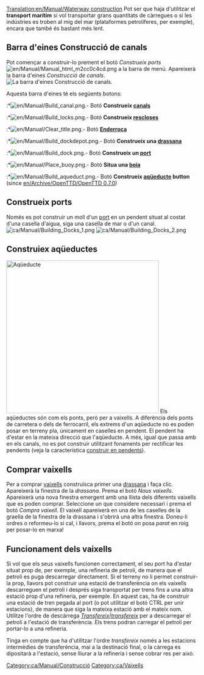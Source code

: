 [[Translation:en/Manual/Waterway construction]]
{{ca/Taula de contingut}}
Pot ser que haja d'utilitzar el '''transport marítim''' si vol transportar grans quantitats de càrregues o si les indústries es troben al mig del mar (plataformes petrolíferes, per exemple), encara que també és bastant més lent.

==Barra d'eines Construcció de canals==
Pot començar a construir-lo prement el botó ''Construeix ports'' [[File:en/Manual/Manual html m2cc0c4cd.png]] a la barra de menú. Apareixerà la barra d'eines ''Construcció de canals''.
[[File:ca/Manual/Dock toolbar.png|center|frame|La barra d'eines ''Construcció de canals''.]]

Aquesta barra d'eines té els següents botons:
:*[[File:en/Manual/Build canal.png]].- Botó '''Construeix [[ca/Canals|canals]]'''
:*[[File:en/Manual/Build locks.png]].- Botó '''Construeix [[ca/Rescloses|rescloses]]'''
:*[[File:en/Manual/Clear title.png]].- Botó '''[[ca/Manual/Paisatge|Enderroca]]'''
:*[[File:en/Manual/Build dockdepot.png]].- Botó '''Construeix una [[ca/Manual/Cotxeres i depòsits|drassana]]'''
:*[[File:en/Manual/Build dock.png]].- Botó '''Construeix un [[ca/Molls|port]]'''
:*[[File:en/Manual/Place buoy.png]].- Botó '''Situa una [[ca/Boia|boia]]'''
:*[[File:en/Manual/Build aqueduct.png]].- Botó '''Construeix [[ca/Manual/Construcció de rutes marítimes#construeix-aqueductes|aqüeducte]] button''' (since [[en/Archive/OpenTTD/OpenTTD 0.7.0]])

==Construeix ports==
Només es pot construir un moll d'un [[ca/Port|port]] en un pendent situat al costat d'una casella d'aigua, siga una casella de mar o d'un canal.
[[File:ca/Manual/Building Docks 1.png|left]] [[File:ca/Manual/Building Docks 2.png]]

==Construiex aqüeductes==
[[File:en/Manual/Aqueduct.png|thumb|400px|Aqüeducte]]
Els aqüeductes són com els ponts, però per a vaixells. A diferència dels ponts de carretera o dels de ferrocarril, els extrems d'un aqüeducte no es poden posar en terreny pla, únicament en caselles en pendent. El pendent ha d'estar en la mateixa direcció que l'aqüeducte. A més, igual que passa amb en els canals, no es pot construir utilitzant fonaments per rectificar les pendents (veja la característica [[ca/Construir en pendents|construir en pendents]]).<br style="clear:both;">

==Comprar vaixells==
Per a comprar [[ca/Vaixells|vaixells]] construïsca primer una [[ca/Manual/Cotxeres i depòsits|drassana]] i faça clic. Apareixerà la finestra de la ''drassana''. Prema el botó ''Nous vaixells''. Apareixerà una nova finestra emergent amb una llista dels diferents vaixells que es poden comprar. Seleccione un que considere necessari i prema el botó ''Compra vaixell''. El vaixell apareixerà en una de les caselles de la graella de la finestra de la drassana i s'obrirà una altra finestra. Doneu-li ordres o reformeu-lo si cal, i llavors, prema el botó on posa ''parat'' en roig per posar-lo en marxa!

==Funcionament dels vaixells==
Si vol que els seus vaixells funcionen correctament, el seu port ha d'estar situat prop de, per exemple, una refineria de petroli, de manera que el petroli es puga descarregar directament. Si el terreny no li permet construir-la prop, llavors pot construir una estació de transferència on els vaixells descarreguen el petroli i després siga transportat per trens fins a una altra estació prop d'una refineria, per exemple. En aquest cas, ha de construir una estació de tren pegada al port (o pot utilitzar el botó CTRL per unir estacions), de manera que siga la mateixa estació amb el mateix nom. Utilitze l'ordre de descàrrega ''[[ca/Manual/Ordres|Transfereix|transfereix]]'' per a descarregar el petroli a l'estació de transferència. Els trens podran carregar el petroli per portar-lo a una refineria.

Tinga en compte que ha d'utilitzar l'ordre ''transfereix'' només a les estacions intermèdies de transferència, mai a la destinació final, o la càrrega es dipositarà a l'estació, sense lliurar a la refineria i sense cobrar res per això.

[[Category:ca/Manual/Construcció]]
[[Category:ca/Vaixells]]